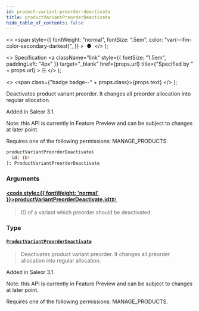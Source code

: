 ```yaml
---
id: product-variant-preorder-deactivate
title: productVariantPreorderDeactivate
hide_table_of_contents: false
---
```


  <>
    <span
      style={{
        fontWeight: "normal",
        fontSize: ".5em",
        color: "var(--ifm-color-secondary-darkest)",
      }}
    >
      &nbsp;●&nbsp;
    </span>
  </>
);

  <>
    Specification
    <a
      className="link"
      style={{ fontSize: "1.5em", paddingLeft: "4px" }}
      target="\_blank"
      href={props.url}
      title={"Specified by " + props.url}
    >
      ⎘
    </a>
  </>
);

  <>
    <span class={"badge badge--" + props.class}>{props.text}</span>
  </>
);

Deactivates product variant preorder. It changes all preorder allocation into regular allocation.

Added in Saleor 3.1.

Note: this API is currently in Feature Preview and can be subject to changes at later point.

Requires one of the following permissions: MANAGE_PRODUCTS.

```graphql
productVariantPreorderDeactivate(
  id: ID!
): ProductVariantPreorderDeactivate
```

### Arguments

#### [<code style={{ fontWeight: 'normal' }}>productVariantPreorderDeactivate.<b>id</b></code>](#)<Bullet />[`ID!`](../../../developer/api-reference/scalars/id) <Badge class="secondary" text="non-null"/> <Badge class="secondary" text="scalar"/>

> ID of a variant which preorder should be deactivated.

### Type

#### [`ProductVariantPreorderDeactivate`](../../../developer/api-reference/objects/product-variant-preorder-deactivate) <Badge class="secondary" text="object"/>

> Deactivates product variant preorder. It changes all preorder allocation into regular allocation.

Added in Saleor 3.1.

Note: this API is currently in Feature Preview and can be subject to changes at later point.

Requires one of the following permissions: MANAGE_PRODUCTS.

>
